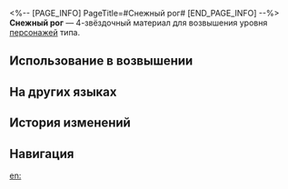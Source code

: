 <%-- [PAGE_INFO]
PageTitle=#Снежный рог#
[END_PAGE_INFO] --%>
{{Предмет Инфобокс
|id          = 110403
|Изображение = Предмет Снежный рог.png
|Тип         = Материал возвышения персонажа
|Инвентарь   = Материалы улучшения
|Редкость    = 4
|Эффект      = 
|Описание    = Сломанный рог морозного странника. Можно использовать для возвышения ледяных персонажей.
|Источник1   = [[Застойная тень: Форма льда]]
|Источник2   = [[Универсальная машина для синтеза: Обмен материалов]]
}}
{{Описание|Среброгривые Стражи устраивали соревнования, в которых победитель должен забрать часть тела монстра и принести её в течение отведённого времени. Этот холодный сломанный рог, должно быть, использовался в подобных состязаниях.<br /><br />''«Министр Бова, это не лосиный рог, и он уж точно не годится для украшения над печью на геосущности».''}}
'''Снежный рог''' — 4-звёздочный материал для возвышения уровня [[Персонажи|персонажей]] {{undefined|}} типа.

==Использование в возвышении==
{{Использование в возвышении}}

==На других языках==
{{На других языках
|en   = Horn of Snow
|zhs  = 风雪之角
|zht  = 風雪之角
|ja   = 吹雪の角
|ko   = 눈보라의 뿔
|es   = Cuerno de nieve
|fr   = Corne des neiges
|ru   = Снежный рог
|th   = Horn of Snow
|vi   = Sừng Bão Tuyết
|de   = Horn aus Schnee
|id   = Horn of Snow
|pt   = Chifre de Neve
}}

==История изменений==
{{История изменений|3.5}}

==Навигация==
{{Материалы улучшения Навбокс}}

[[en:]]